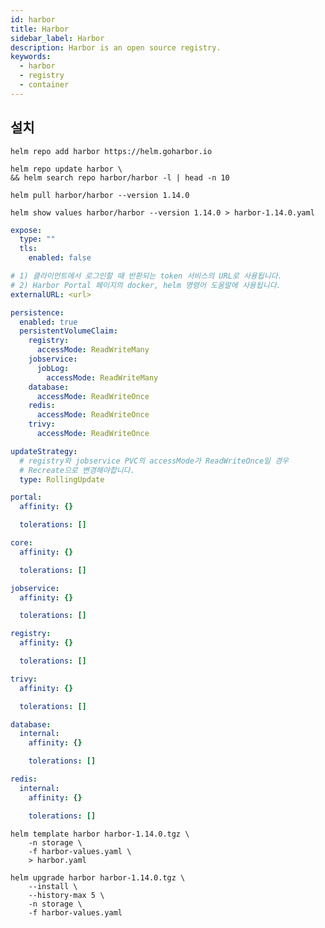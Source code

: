 ```yaml
---
id: harbor
title: Harbor
sidebar_label: Harbor
description: Harbor is an open source registry.
keywords:
  - harbor
  - registry
  - container
---
```


## 설치

```shell
helm repo add harbor https://helm.goharbor.io
```

```shell
helm repo update harbor \
&& helm search repo harbor/harbor -l | head -n 10
```

```shell
helm pull harbor/harbor --version 1.14.0
```

```shell
helm show values harbor/harbor --version 1.14.0 > harbor-1.14.0.yaml
```

```yaml title="harbor-values.yaml"
expose:
  type: ""
  tls:
    enabled: false

# 1) 클라이언트에서 로그인할 때 반환되는 token 서비스의 URL로 사용됩니다.
# 2) Harbor Portal 페이지의 docker, helm 명령어 도움말에 사용됩니다.
externalURL: <url>

persistence:
  enabled: true
  persistentVolumeClaim:
    registry:
      accessMode: ReadWriteMany
    jobservice:
      jobLog:
        accessMode: ReadWriteMany
    database:
      accessMode: ReadWriteOnce
    redis:
      accessMode: ReadWriteOnce
    trivy:
      accessMode: ReadWriteOnce

updateStrategy:
  # registry와 jobservice PVC의 accessMode가 ReadWriteOnce일 경우
  # Recreate으로 변경해야합니다.
  type: RollingUpdate

portal:
  affinity: {}

  tolerations: []

core:
  affinity: {}

  tolerations: []

jobservice:
  affinity: {}

  tolerations: []

registry:
  affinity: {}

  tolerations: []

trivy:
  affinity: {}

  tolerations: []

database:
  internal:
    affinity: {}

    tolerations: []

redis:
  internal:
    affinity: {}

    tolerations: []
```

```shell
helm template harbor harbor-1.14.0.tgz \
    -n storage \
    -f harbor-values.yaml \
    > harbor.yaml
```

```shell
helm upgrade harbor harbor-1.14.0.tgz \
    --install \
    --history-max 5 \
    -n storage \
    -f harbor-values.yaml
```
